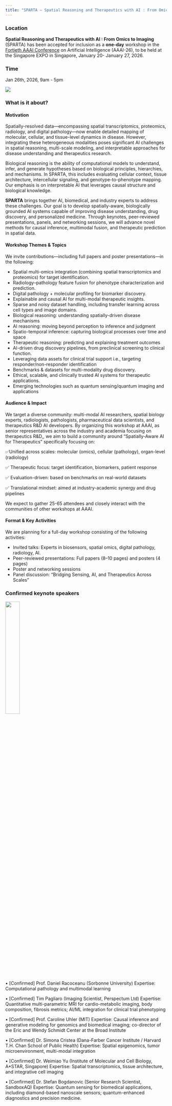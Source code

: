```yaml
---
title: "SPARTA — Spatial Reasoning and Therapeutics with AI : From Omics to Imaging"
---
```


### Location

**Spatial Reasoning and Therapeutics with AI : From Omics to Imaging** (SPARTA) has been accepted for inclusion as a **one-day** workshop in the [Fortieth AAAI Conference](https://aaai.org/conference/aaai/aaai-26/workshops-call/) on Artificial Intelligence (AAAI-26), to be held at the Singapore EXPO in Singapore, January 20- January 27, 2026.

### Time

Jan 26th, 2026, 9am - 5pm

![](images/aaai_workshop.png)

### What is it about?

#### Motivation

Spatially-resolved data—encompassing spatial transcriptomics, proteomics, radiology, and digital pathology—now enable detailed mapping of molecular, cellular, and tissue-level dynamics in disease. However, integrating these heterogeneous modalities poses significant AI challenges in spatial reasoning, multi-scale modeling, and interpretable approaches for disease understanding and therapeutics research.

Biological reasoning is the ability of computational models to understand, infer, and generate hypotheses based on biological principles, hierarchies, and mechanisms. In SPARTA, this includes evaluating cellular context, tissue architecture, intercellular signaling, and genotype-to-phenotype mapping. Our emphasis is on interpretable AI that leverages causal structure and biological knowledge.

**SPARTA** brings together AI, biomedical, and industry experts to address these challenges. Our goal is to develop spatially-aware, biologically grounded AI systems capable of improving disease understanding, drug discovery, and personalized medicine. Through keynotes, peer-reviewed presentations, panels, and networking sessions, we will advance    novel methods for causal inference, multimodal fusion, and therapeutic prediction in spatial data.

#### Workshop Themes & Topics

We invite contributions—including full papers and poster presentations—in the following:

* Spatial multi-omics integration (combining spatial transcriptomics and proteomics) for target identification.
* Radiology–pathology feature fusion for phenotype characterization and prediction.
* Digital pathology + molecular profiling for biomarker discovery.
* Explainable and causal AI for multi-modal therapeutic insights.
* Sparse and noisy dataset handling, including transfer learning across cell types and image domains.
* Biological reasoning: understanding spatially-driven disease mechanisms
* AI reasoning: moving beyond perception to inference and judgment
* Spatio-temporal inference: capturing biological processes over time and space
* Therapeutic reasoning: predicting and explaining treatment outcomes	
* AI-driven drug discovery pipelines, from preclinical screening to  clinical function.
* Leveraging data assets for clinical trial support i.e.,  targeting responder/non-responder identification     
* Benchmarks & datasets for multi-modality drug discovery.
* Ethical, scalable, and clinically trusted AI systems for therapeutic applications.
* Emerging technologies such as quantum sensing/quantum imaging and applications

####  Audience & Impact

We target a diverse community: multi-modal AI researchers, spatial biology experts, radiologists, pathologists, pharmaceutical data scientists, and therapeutics R&D AI developers. By organizing this workshop at AAAI, as senior representatives across the industry and academia focusing on therapeutics R&D,, we aim to build a community around “Spatially-Aware AI for Therapeutics” specifically focusing on:

✅Unified across scales: molecular (omics), cellular (pathology), organ-level (radiology)

✅ Therapeutic focus: target identification, biomarkers, patient response

✅ Evaluation-driven: based on benchmarks on real-world datasets

✅ Translational mindset: aimed at industry-academic synergy and drug pipelines

We expect to gather 25-65 attendees and closely interact with the communities of other workshops at AAAI.

####  Format & Key Activities
We are planning for a full-day workshop consisting of the following activities:

* Invited talks: Experts in biosensors, spatial omics, digital pathology, radiology, AI.
* Peer-reviewed presentations: Full papers (8–10 pages) and posters (4 pages)
* Poster and networking sessions
* Panel discussion: “Bridging Sensing, AI, and Therapeutics Across Scales”


### Confirmed keynote speakers 

![](images/xxx.jpg){width=30%}


• [Confirmed] Prof. Daniel Racoceanu (Sorbonne University)
 Expertise: Computational pathology and multimodal learning
 
• [Confirmed]  Tim Pagliaro (Imaging Scientist, Perspectum Ltd)
 Expertise: Quantitative multi-parametric MRI for cardio-metabolic  imaging, body composition, fibrosis metrics; AI/ML integration for clinical trial phenotyping 
 
• [Confirmed] Prof. Caroline Uhler (MIT) 
Expertise: Causal inference and generative modeling for genomics and biomedical imaging; co-director of the Eric and Wendy Schmidt Center at the Broad Institute

• [Confirmed] Dr. Simona Cristea (Dana-Farber Cancer Institute / Harvard T.H. Chan School of Public Health)
Expertise: Spatial epigenomics, tumor microenvironment, multi-modal integration

• [Confirmed] Dr. Weimiao Yu (Institute of Molecular and Cell Biology, A*STAR, Singapore)
Expertise: Spatial transcriptomics, tissue architecture, and integrative cell imaging

• [Confirmed] Dr. Stefan Bogdanovic (Senior Research Scientist, SandboxAQ)
Expertise: Quantum sensing for biomedical applications, including diamond-based nanoscale sensors; quantum-enhanced diagnostics and precision medicine.




